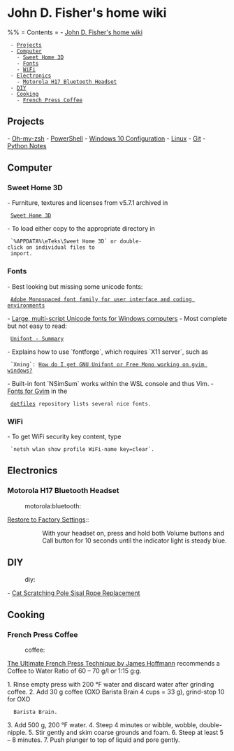 = John D. Fisher's home wiki =

%% = Contents =
- [[#John D. Fisher's home wiki|John D. Fisher's home wiki]]
  - [[#John D. Fisher's home wiki#Projects|Projects]]
  - [[#John D. Fisher's home wiki#Computer|Computer]]
    - [[#John D. Fisher's home wiki#Computer#Sweet Home 3D|Sweet Home 3D]]
    - [[#John D. Fisher's home wiki#Computer#Fonts|Fonts]]
    - [[#John D. Fisher's home wiki#Computer#WiFi|WiFi]]
  - [[#John D. Fisher's home wiki#Electronics|Electronics]]
    - [[#John D. Fisher's home wiki#Electronics#Motorola H17 Bluetooth Headset|Motorola H17 Bluetooth Headset]]
  - [[#John D. Fisher's home wiki#DIY|DIY]]
  - [[#John D. Fisher's home wiki#Cooking|Cooking]]
    - [[#John D. Fisher's home wiki#Cooking#French Press Coffee|French Press Coffee]]

== Projects ==

- [[Oh-my-zsh]]
- [[PowerShell]]
- [[Windows 10 Configuration]]
- [[Linux]]
- [[Git]]
- [[Python|Python Notes]]

== Computer ==

=== Sweet Home 3D ===

- Furniture, textures and licenses from v5.7.1 archived in
  [[file:C:/Users/fishe/Documents/SweetHome3D|Sweet Home 3D]]
- To load either copy to the appropriate directory in
  `%APPDATA%\eTeks\Sweet Home 3D` or double-click on individual files to
  import.

=== Fonts ===

- Best looking but missing some unicode fonts:
  [[https://adobe-fonts.github.io/source-code-pro/|Adobe Monospaced font family for user interface and coding environments]]
- [[http://www.alanwood.net/unicode/fonts.html|Large, multi-script Unicode fonts for Windows computers]]
- Most complete but not easy to read:
  [[https://savannah.gnu.org/projects/unifont|Unifont - Summary]]
- Explains how to use `fontforge`, which requires `X11 server`, such as
  `Xming`: [[https://stackoverflow.com/questions/10290912/|How do I get GNU Unifont or Free Mono working on gvim windows?]]
- Built-in font `NSimSum` works within the WSL console and thus Vim.
- [[https://github.com/jfishe/dotfiles#fonts-for-gvim|Fonts for Gvim]] in the
  [[https://github.com/jfishe/dotfiles|dotfiles]] repository lists several nice fonts.

=== WiFi ===

- To get WiFi security key content, type
  `netsh wlan show profile WiFi-name key=clear`.

== Electronics ==

=== Motorola H17 Bluetooth Headset ===
:motorola:bluetooth:

[[https://support.motorola.com/uk/en/solution/ms36639|Restore to Factory Settings]]::
:: With your headset on, press and hold both Volume buttons and Call button for 10 seconds until the indicator light is steady blue.

== DIY ==
:diy:

- [[Sisal_Rope|Cat Scratching Pole Sisal Rope Replacement]]

== Cooking ==

=== French Press Coffee ===
:coffee:

[[https://youtu.be/st571DYYTR8|The Ultimate French Press Technique by James Hoffmann]]
recommends a Coffee to Water Ratio of 60 – 70 g/l or 1:15 g:g.

1. Rinse empty press with 200 °F water and discard water after grinding coffee.
2. Add 30 g coffee (OXO Barista Brain 4 cups = 33 g), grind-stop 10 for OXO
   Barista Brain.
3. Add 500 g, 200 °F water.
4. Steep 4 minutes or wibble, wobble, double-nipple.
5. Stir gently and skim coarse grounds and foam.
6. Steep at least 5 – 8 minutes.
7. Push plunger to top of liquid and pore gently.
